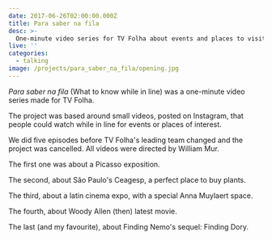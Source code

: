 ```yaml
---
date: 2017-06-26T02:00:00.000Z
title: Para saber na fila
desc: >-
  One-minute video series for TV Folha about events and places to visit
live: ''
categories:
  - talking
image: /projects/para_saber_na_fila/opening.jpg
---
```


_Para saber na fila_ (What to know while in line) was a one-minute video series made for TV Folha.

The project was based around small videos, posted on Instagram, that people could watch while in line for events or places of interest.

We did five episodes before TV Folha's leading team changed and the project was cancelled. All videos were directed by William Mur.

The first one was about a Picasso exposition.

<div
  className="video"
  title="Para saber na fila"
  data-video="BdKAZP_XSZg"
></div>

The second, about São Paulo's Ceagesp, a perfect place to buy plants.

<div
  className="video"
  title="Para saber na fila"
  data-video="rhy-zUqHF9U"
></div>

The third, about a latin cinema expo, with a special Anna Muylaert space.

<div
  className="video"
  title="Para saber na fila"
  data-video="ow8rrsPXzZ8"
></div>

The fourth, about Woody Allen (then) latest movie.

<div
  className="video"
  title="Para saber na fila"
  data-video="LACEpitXses"
></div>

The last (and my favourite), about Finding Nemo's sequel: Finding Dory.

<div
  className="video"
  title="Para saber na fila"
  data-video="RMTy8Ks_WCA"
></div>
